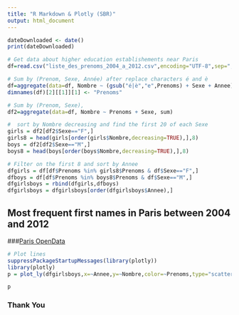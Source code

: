 ```yaml
---
title: "R Markdown & Plotly (SBR)"
output: html_document
---
```


```r
dateDownloaded <- date()
print(dateDownloaded)

# Get data about higher education establishements near Paris
df=read.csv("liste_des_prenoms_2004_a_2012.csv",encoding="UTF-8",sep=";",stringsAsFactor=FALSE)

# Sum by (Prenom, Sexe, Année) after replace characters é and è
df=aggregate(data=df, Nombre ~ (gsub("é|è","e",Prenoms) + Sexe + Annee), sum)
dimnames(df)[2][[1]][1] <- "Prenoms"

# Sum by (Prenom, Sexe),
df2=aggregate(data=df, Nombre ~ Prenoms + Sexe, sum)

#  sort by Nombre decreasing and find the first 20 of each Sexe
girls = df2[df2$Sexe=="F",]
girls8 = head(girls[order(girls$Nombre,decreasing=TRUE),],8)
boys = df2[df2$Sexe=="M",]
boys8 = head(boys[order(boys$Nombre,decreasing=TRUE),],8)

# Filter on the first 8 and sort by Annee
dfgirls = df[df$Prenoms %in% girls8$Prenoms & df$Sexe=="F",]
dfboys = df[df$Prenoms %in% boys8$Prenoms & df$Sexe=="M",]
dfgirlsboys = rbind(dfgirls,dfboys)
dfgirlsboys = dfgirlsboys[order(dfgirlsboys$Annee),]
```

## Most frequent first names in Paris between 2004 and 2012
###[Paris OpenData](https://opendata.paris.fr)

```r
# Plot lines
suppressPackageStartupMessages(library(plotly))
library(plotly)
p = plot_ly(dfgirlsboys,x=~Annee,y=~Nombre,color=~Prenoms,type="scatter",mode="lines",linetype=~Sexe)

p
```
### Thank You
